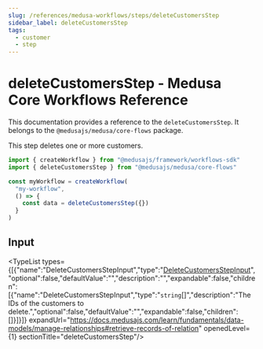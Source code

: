 ```yaml
---
slug: /references/medusa-workflows/steps/deleteCustomersStep
sidebar_label: deleteCustomersStep
tags:
  - customer
  - step
---
```



# deleteCustomersStep - Medusa Core Workflows Reference

This documentation provides a reference to the `deleteCustomersStep`. It belongs to the `@medusajs/medusa/core-flows` package.

This step deletes one or more customers.

```ts title="src/workflows/my-workflow.ts"
import { createWorkflow } from "@medusajs/framework/workflows-sdk"
import { deleteCustomersStep } from "@medusajs/medusa/core-flows"

const myWorkflow = createWorkflow(
  "my-workflow",
  () => {
    const data = deleteCustomersStep({})
  }
)
```
  

## Input

<TypeList types={[{"name":"DeleteCustomersStepInput","type":"[DeleteCustomersStepInput](../../../../types/core_flows.DeleteCustomersStepInput/page.mdx)","optional":false,"defaultValue":"","description":"","expandable":false,"children":[{"name":"DeleteCustomersStepInput","type":"`string`[]","description":"The IDs of the customers to delete.","optional":false,"defaultValue":"","expandable":false,"children":[]}]}]} expandUrl="https://docs.medusajs.com/learn/fundamentals/data-models/manage-relationships#retrieve-records-of-relation" openedLevel={1} sectionTitle="deleteCustomersStep"/>
